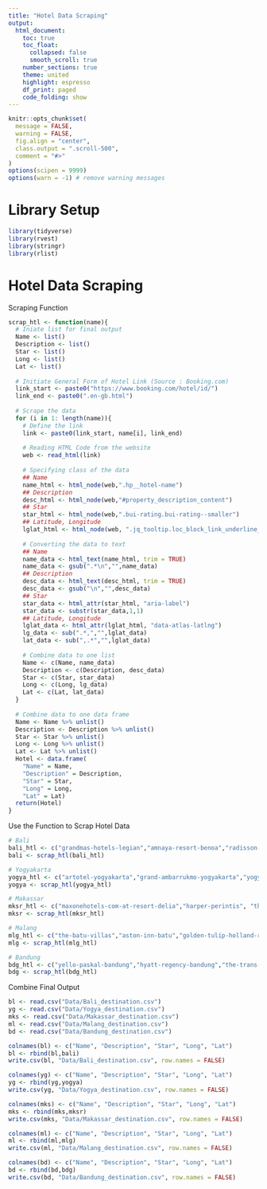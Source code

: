 ```yaml
---
title: "Hotel Data Scraping"
output: 
  html_document:
    toc: true
    toc_float: 
      collapsed: false
      smooth_scroll: true
    number_sections: true
    theme: united
    highlight: espresso
    df_print: paged
    code_folding: show
---
```


```r
knitr::opts_chunk$set(
  message = FALSE,
  warning = FALSE,
  fig.align = "center",
  class.output = ".scroll-500",
  comment = "#>"
)
options(scipen = 9999)
options(warn = -1) # remove warning messages
```

# __Library Setup__

```r
library(tidyverse)
library(rvest)
library(stringr)
library(rlist)
```

# __Hotel Data Scraping__

Scraping Function
```r
scrap_htl <- function(name){
  # Iniate list for final output
  Name <- list()
  Description <- list()
  Star <- list()
  Long <- list()
  Lat <- list()
  
  # Initiate General Form of Hotel Link (Source : Booking.com)
  link_start <- paste0("https://www.booking.com/hotel/id/")
  link_end <- paste0(".en-gb.html")
  
  # Scrape the data
  for (i in 1: length(name)){
    # Define the link
    link <- paste0(link_start, name[i], link_end)
    
    # Reading HTML Code from the website
    web <- read_html(link)
    
    # Specifying class of the data
    ## Name
    name_html <- html_node(web,".hp__hotel-name")
    ## Description
    desc_html <- html_node(web,"#property_description_content")
    ## Star
    star_html <- html_node(web,".bui-rating.bui-rating--smaller")
    ## Latitude, Longitude
    lglat_html <- html_node(web, ".jq_tooltip.loc_block_link_underline_fix.bui-link")
    
    # Converting the data to text
    ## Name
    name_data <- html_text(name_html, trim = TRUE)
    name_data <- gsub(".*\n","",name_data)
    ## Description
    desc_data <- html_text(desc_html, trim = TRUE)
    desc_data <- gsub("\n","",desc_data)
    ## Star
    star_data <- html_attr(star_html, "aria-label")
    star_data <- substr(star_data,1,1)
    ## Latitude, Longitude
    lglat_data <- html_attr(lglat_html, "data-atlas-latlng")
    lg_data <- sub(".*,","",lglat_data) 
    lat_data <- sub(",.*","",lglat_data)
    
    # Combine data to one list
    Name <- c(Name, name_data)
    Description <- c(Description, desc_data)
    Star <- c(Star, star_data)
    Long <- c(Long, lg_data)
    Lat <- c(Lat, lat_data)
  }
  
  # Combine data to one data frame
  Name <- Name %>% unlist()
  Description <- Description %>% unlist()
  Star <- Star %>% unlist()
  Long <- Long %>% unlist()
  Lat <- Lat %>% unlist()
  Hotel <- data.frame(
    "Name" = Name, 
    "Description" = Description,
    "Star" = Star,
    "Long" = Long,
    "Lat" = Lat)
  return(Hotel)
}
```


Use the Function to Scrap Hotel Data
```r
# Bali
bali_htl <- c("grandmas-hotels-legian","amnaya-resort-benoa","radisson-blu-bali-uluwatu")
bali <- scrap_htl(bali_htl)

# Yogyakarta
yogya_htl <- c("artotel-yogyakarta","grand-ambarrukmo-yogyakarta","yogyakarta-marriott")
yogya <- scrap_htl(yogya_htl)

# Makassar
mksr_htl <- c("maxonehotels-com-at-resort-delia","harper-perintis", "the-rinra")
mksr <- scrap_htl(mksr_htl)

# Malang
mlg_htl <- c("the-batu-villas","aston-inn-batu","golden-tulip-holland-resort-batu")
mlg <- scrap_htl(mlg_htl)

# Bandung
bdg_htl <- c("yello-paskal-bandung","hyatt-regency-bandung","the-trans-luxury-bandung")
bdg <- scrap_htl(bdg_htl)
```

Combine Final Output
```r
bl <- read.csv("Data/Bali_destination.csv")
yg <- read.csv("Data/Yogya_destination.csv")
mks <- read.csv("Data/Makassar_destination.csv")
ml <- read.csv("Data/Malang_destination.csv")
bd <- read.csv("Data/Bandung_destination.csv")

colnames(bl) <- c("Name", "Description", "Star", "Long", "Lat")
bl <- rbind(bl,bali)
write.csv(bl, "Data/Bali_destination.csv", row.names = FALSE)

colnames(yg) <- c("Name", "Description", "Star", "Long", "Lat")
yg <- rbind(yg,yogya)
write.csv(yg, "Data/Yogya_destination.csv", row.names = FALSE)

colnames(mks) <- c("Name", "Description", "Star", "Long", "Lat")
mks <- rbind(mks,mksr)
write.csv(mks, "Data/Makassar_destination.csv", row.names = FALSE)

colnames(ml) <- c("Name", "Description", "Star", "Long", "Lat")
ml <- rbind(ml,mlg)
write.csv(ml, "Data/Malang_destination.csv", row.names = FALSE)

colnames(bd) <- c("Name", "Description", "Star", "Long", "Lat")
bd <- rbind(bd,bdg)
write.csv(bd, "Data/Bandung_destination.csv", row.names = FALSE)
```

